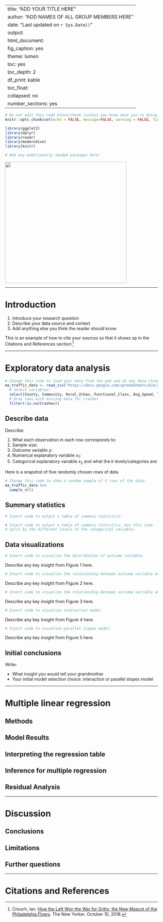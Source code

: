 
---
title: "ADD YOUR TITLE HERE"
author: "ADD NAMES OF ALL GROUP MEMBERS HERE"
date: "Last updated on `r Sys.Date()`"
output:
  html_document: 
    fig_caption: yes
    theme: lumen
    toc: yes
    toc_depth: 2
    df_print: kable
    toc_float:
      collapsed: no
    number_sections: yes
---

```r
# Do not edit this code block/chunk (unless you know what you're doing)
knitr::opts_chunk$set(echo = FALSE, message=FALSE, warning = FALSE, fig.width = 16/2.5, fig.height = 9/2.5)
```


```r
library(ggplot2)
library(dplyr)
library(readr)
library(moderndive)
library(knitr)

# Add any additionally needed packages here:

```

<!--
Change the URL here to point a relevant image:
-->
![](https://cms.nhl.bamgrid.com/images/photos/309842964/1200x630/cut.jpg){width=400px}

***


# Introduction 

1. Introduce your research question
1. Describe your data source and context
1. Add anything else you think the reader should know

This is an example of how to cite your sources so that it shows up in the Citations and References section:^[Crouch, Ian. [How the Left Won the War for Gritty, the New Mascot of the Philadelphia Flyers](https://www.newyorker.com/culture/culture-desk/how-the-left-won-the-war-for-gritty). The New Yorker. October 10, 2018.]



***



# Exploratory data analysis

```r
# Change this code to load your data from the web and do any data cleaning here:
ma_traffic_data <- read_csv("https://docs.google.com/spreadsheets/d/e/2PACX-1vTM4fElimnYsn6uYW9yq6RcEJyD4gQPkU6u4HGuXfdDqoRnOWGKhsZbFdUyO9VTvfHrkGWotjxGrtI_/pub?output=csv") %>% 
  # Select variables:
  select(County, Community, Rural_Urban, Functional_Class, Avg_Speed, Total_Volume, Crashes) %>% 
  # Drop rows with missing data for crashes
  filter(!is.na(Crashes))
```


## Describe data

Describe:

1. What each observation in each row corresponds to:
1. Sample size:
1. Outcome variable $y$: 
1. Numerical explanatory variable $x_1$: 
1. Categorical explanatory variable $x_2$ and what the $k$ levels/categories are: 

Here is a snapshot of five randomly chosen rows of data

```r
# Change this code to show a random sample of 5 rows of the data:
ma_traffic_data %>% 
  sample_n(5)
```


## Summary statistics

```r
# Insert code to output a table of summary statistics:

```


```r
# Insert code to output a table of summary statistics, but this time
# split by the different levels of the categorical variable:

```


## Data visualizations

```r
# Insert code to visualize the distribution of outcome variable:

```

Describe any key insight from Figure 1 here.


```r
# Insert code to visualize the relationship between outcome variable and numerical explanatory variable:

```

Describe any key insight from Figure 2 here.

```r
# Insert code to visualize the relationship between outcome variable and categorical explanatory variable:

```

Describe any key insight from Figure 3 here.

```r
# Insert code to visualize interaction model:

```

Describe any key insight from Figure 4 here.

```r
# Insert code to visualize parallel slopes model:

```

Describe any key insight from Figure 5 here.

## Initial conclusions

Write:

- What insight you would tell your grandmother
- Your initial model selection choice: interaction or parallel slopes model



***



# Multiple linear regression

## Methods


## Model Results


## Interpreting the regression table


## Inference for multiple regression


## Residual Analysis



***



# Discussion 

## Conclusions


## Limitations


## Further questions



***



# Citations and References

